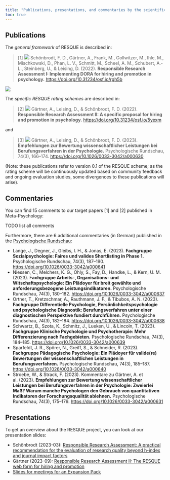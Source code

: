 ```yaml
---
title: "Publications, presentations, and commentaries by the scientific community"
toc: true
---
```


## Publications

The *general framework* of RESQUE is described in:

> [1] ![](images/OA_icon.png) Schönbrodt, F. D., Gärtner, A., Frank, M., Gollwitzer, M., Ihle, M., Mischkowski, D., Phan, L. V., Schmitt, M., Scheel, A. M., Schubert, A.-L., Steinberg, U., & Leising, D. (2022). **Responsible Research Assessment I: Implementing DORA for hiring and promotion in psychology.** [https://doi.org/10.31234/osf.io/rgh5b](https://doi.org/10.31234/osf.io/rgh5b)

![](images/RESQUE_framework.png)

The *specific RESQUE rating schemes* are described in:

> [2] ![](images/OA_icon.png) Gärtner, A., Leising, D., & Schönbrodt, F. D. (2022). **Responsible Research Assessment II: A specific proposal for hiring and promotion in psychology.** [https://doi.org/10.31234/osf.io/5yexm](https://doi.org/10.31234/osf.io/5yexm)

and

> [3] ![](images/OA_icon.png) Gärtner, A., Leising, D., & Schönbrodt, F. D. (2023). **Empfehlungen zur Bewertung wissenschaftlicher Leistungen bei Berufungsverfahren in der Psychologie.** Psychologische Rundschau, 74(3), 166–174. [https://doi.org/10.1026/0033-3042/a000630](https://doi.org/10.1026/0033-3042/a000630)

(Note: these publications refer to version 0.1 of the RESQUE scheme; as the rating scheme will be continuously updated based on community feedback and ongoing evaluation studies, some divergences to these publications will arise).

## Commentaries

You can find 15 comments to our target papers [1] and [2] published in Meta-Psychology:

TODO list all comments

Furthermore, there are 6 additional commentaries (in German) published in the [Psychologische Rundschau](https://econtent.hogrefe.com/toc/pru/74/3):

- Lange, J., Degner, J., Gleibs, I. H., & Jonas, E. (2023). **Fachgruppe Sozialpsychologie: Faires und valides Shortlisting in Phase 1.** Psychologische Rundschau, 74(3), 187–190. [https://doi.org/10.1026/0033-3042/a000641](https://doi.org/10.1026/0033-3042/a000641)
- Niessen, C., Melchers, K. G., Ohly, S., Fay, D., Handke, L., & Kern, U. M. (2023). F**achgruppe Arbeits-, Organisations- und Witschaftspsychologie: Ein Plädoyer für breit gewählte und anforderungsbezogene Leistungsindikatoren.** Psychologische Rundschau, 74(3), 180–182. [https://doi.org/10.1026/0033-3042/a000637](https://doi.org/10.1026/0033-3042/a000637)
- Ortner, T., Kretzschmar, A., Rauthmann, J. F., & Tibubos, A. N. (2023). **Fachgruppe Differentielle Psychologie, Persönlichkeitspsychologie und psychologische Diagnostik: Berufungsverfahren unter einer diagnostischen Perspektive fundiert durchführen.** Psychologische Rundschau, 74(3), 182–184. [https://doi.org/10.1026/0033-3042/a000638](https://doi.org/10.1026/0033-3042/a000638)
- Schwartz, B., Szota, K., Schmitz, J., Lueken, U., & Lincoln, T. (2023). **Fachgruppe Klinische Psychologie und Psychotherapie: Mehr Differenzierung nach Fachgebieten.** Psychologische Rundschau, 74(3), 184–185. [https://doi.org/10.1026/0033-3042/a000639](https://doi.org/10.1026/0033-3042/a000639)
- Sparfeldt, J. R., Spörer, N., Greiff, S., & Schneider, R. (2023). **Fachgruppe Pädagogische Psychologie: Ein Plädoyer für valide‍(re) Bewertungen der wissenschaftlichen Leistungen in Berufungsverfahren.** Psychologische Rundschau, 74(3), 185–187. [https://doi.org/10.1026/0033-3042/a000640](https://doi.org/10.1026/0033-3042/a000640)
- Stroebe, W., & Strack, F. (2023). Kommentare zu Gärtner, A. et al. (2023). **Empfehlungen zur Bewertung wissenschaftlicher Leistungen bei Berufungsverfahren in der Psychologie: Zweierlei Maß? Warum manche Psychologen den Gebrauch von quantitativen Indikatoren der Forschungsqualität ablehnen.** Psychologische Rundschau, 74(3), 175–179. [https://doi.org/10.1026/0033-3042/a000631](https://doi.org/10.1026/0033-3042/a000631)


## Presentations

To get an overview about the RESQUE project, you can look at our presentation slides:

- Schönbrodt (2023-03): [Responsible Research Assessment: A practical recommendation for the evaluation of research quality beyond h-index and journal impact factors](./presentations/Schoenbrodt-2023-03-Responsible_Research_Assessment.pdf)
- Gärtner (2023-09): [Responsible Research Assessment II: The RESQUE web form for hiring and promotion](./presentations/Gaertner-2023-09-Responsible_Research_Assessment_II.pdf)
- [Slides for meetings for an Expansion Pack](presentations/RESQUE_Expansion_Pack_Meeting.pdf)
